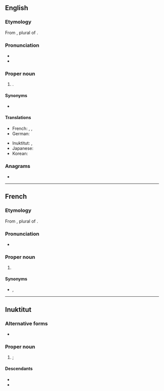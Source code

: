 {{also|iqaluit}}
==English==
{{wikipedia}}

===Etymology===
From {{bor|en|iu|ᐃᖃᓗᐃᑦ||place of fish}}, plural of {{m|iu|ᐃᖃᓗᒃ||fish}}.

===Pronunciation===
* {{IPA|en|/ɪˈkælʊ.ɪt/}}
* {{hyph|en|e-QA-lu-it}}

===Proper noun===
{{en-proper noun}}

# {{place|en|capital city|terr/Nunavut|c/Canada}}.

====Synonyms====
* {{l|en|Frobisher Bay}} {{qualifier|former name}}

====Translations====
{{trans-top|capital of Nunavut}}
* French: {{t+|fr|Iqaluit}}, {{t|fr|Frobisher Bay}}, {{t|fr|Baie de Frobisher}}
* German: {{t+|de|Iqaluit}}
{{trans-mid}}
* Inuktitut: {{t|iu|ᐃᖃᓗᐃᑦ|sc=Cans}}, {{t|iu|Iqaluit|sc=Latn}}
* Japanese: {{t|ja|イカルイト}} {{gloss|Ikaruito}}
* Korean: {{t|ko|^이칼루이트}} {{gloss|Ikallu-iteu}}
{{trans-bottom}}

===Anagrams===
* {{anagrams|en|a=aiilqtu|Alutiiq}}

----

==French==

===Etymology===
From {{bor|fr|iu|ᐃᖃᓗᐃᑦ||place of fish}}, plural of {{m|iu|ᐃᖃᓗᒃ||fish}}.

===Pronunciation===
* {{fr-IPA|Ikaluite}}

===Proper noun===
{{fr-proper noun}}

# {{place|fr|capital city|terr/Nunavut|c/Canada|t1=Iqaluit}}

====Synonyms====
* {{qualifier|former name}} {{l|fr|Frobisher Bay}}, {{l|fr|Baie de Frobisher}}

----

==Inuktitut==

===Alternative forms===
* {{alter|iu|iqaluit|ᐃᖃᓗᐃᑦ}}

===Proper noun===
{{head|iu|proper noun|sc=Latn}}

# {{place|iu|capital city|terr/Nunavut|c/Canada|t1=Iqaluit}}; {{iu-spel|ᐃᖃᓗᐃᑦ}}

====Descendants====
* {{desc|en|Iqaluit}}
* {{desc|fr|Iqaluit}}